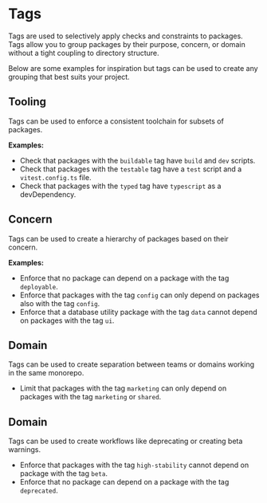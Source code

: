 # Tags

Tags are used to selectively apply checks and constraints to packages. Tags allow you to group packages by their purpose, concern, or domain without a tight coupling to directory structure.

Below are some examples for inspiration but tags can be used to create any grouping that best suits your project.

## Tooling

Tags can be used to enforce a consistent toolchain for subsets of packages.

**Examples:**

- Check that packages with the `buildable` tag have `build` and `dev` scripts.
- Check that packages with the `testable` tag have a `test` script and a `vitest.config.ts` file.
- Check that packages with the `typed` tag have `typescript` as a devDependency.

## Concern

Tags can be used to create a hierarchy of packages based on their concern.

**Examples:**

- Enforce that no package can depend on a package with the tag `deployable`.
- Enforce that packages with the tag `config` can only depend on packages also with the tag `config`.
- Enforce that a database utility package with the tag `data` cannot depend on packages with the tag `ui`.

## Domain

Tags can be used to create separation between teams or domains working in the same monorepo.

- Limit that packages with the tag `marketing` can only depend on packages with the tag `marketing` or `shared`.

## Domain

Tags can be used to create workflows like deprecating or creating beta warnings.

- Enforce that packages with the tag `high-stability` cannot depend on package with the tag `beta`.
- Enforce that no package can depend on a package with the tag `deprecated`.
